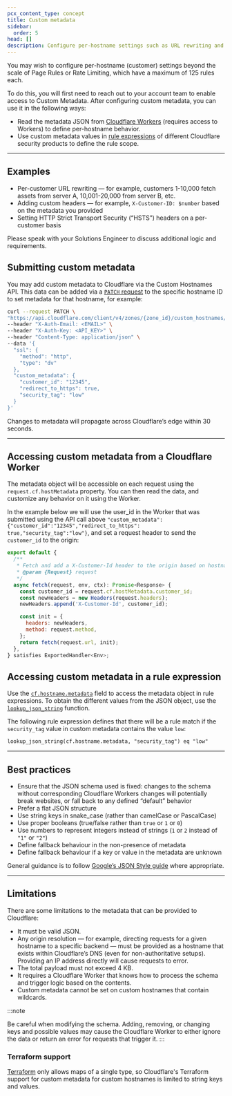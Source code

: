 ```yaml
---
pcx_content_type: concept
title: Custom metadata
sidebar:
  order: 5
head: []
description: Configure per-hostname settings such as URL rewriting and custom headers.
---
```



You may wish to configure per-hostname (customer) settings beyond the scale of Page Rules or Rate Limiting, which have a maximum of 125 rules each.

To do this, you will first need to reach out to your account team to enable access to Custom Metadata. After configuring custom metadata, you can use it in the following ways:

- Read the metadata JSON from [Cloudflare Workers](/workers/) (requires access to Workers) to define per-hostname behavior.
- Use custom metadata values in [rule expressions](/ruleset-engine/rules-language/expressions/) of different Cloudflare security products to define the rule scope.

<Render file="ssl-for-saas-plan-limitation" />

---

## Examples

- Per-customer URL rewriting — for example, customers 1-10,000 fetch assets from server A, 10,001-20,000 from server B, etc.
- Adding custom headers — for example, `X-Customer-ID: $number` based on the metadata you provided
- Setting HTTP Strict Transport Security (“HSTS”) headers on a per-customer basis

Please speak with your Solutions Engineer to discuss additional logic and requirements.

## Submitting custom metadata

You may add custom metadata to Cloudflare via the Custom Hostnames API. This data can be added via a [`PATCH` request](/api/resources/custom_hostnames/methods/edit/) to the specific hostname ID to set metadata for that hostname, for example:

```bash
curl --request PATCH \
"https://api.cloudflare.com/client/v4/zones/{zone_id}/custom_hostnames/{hostname_id}" \
--header "X-Auth-Email: <EMAIL>" \
--header "X-Auth-Key: <API_KEY>" \
--header "Content-Type: application/json" \
--data '{
  "ssl": {
    "method": "http",
    "type": "dv"
  },
  "custom_metadata": {
    "customer_id": "12345",
    "redirect_to_https": true,
    "security_tag": "low"
  }
}'
```

Changes to metadata will propagate across Cloudflare’s edge within 30 seconds.

---

## Accessing custom metadata from a Cloudflare Worker

The metadata object will be accessible on each request using the `request.cf.hostMetadata` property. You can then read the data, and customize any behavior on it using the Worker.

In the example below we will use the user_id in the Worker that was submitted using the API call above `"custom_metadata":{"customer_id":"12345","redirect_to_https": true,"security_tag":"low"}`, and set a request header to send the `customer_id` to the origin:

```js
export default {
  /**
   * Fetch and add a X-Customer-Id header to the origin based on hostname
   * @param {Request} request
   */
  async fetch(request, env, ctx): Promise<Response> {
    const customer_id = request.cf.hostMetadata.customer_id;
    const newHeaders = new Headers(request.headers);
    newHeaders.append('X-Customer-Id', customer_id);

    const init = {
      headers: newHeaders,
      method: request.method,
    };
    return fetch(request.url, init);
  },
} satisfies ExportedHandler<Env>;
```

## Accessing custom metadata in a rule expression

Use the [`cf.hostname.metadata`](/ruleset-engine/rules-language/fields/reference/cf.hostname.metadata/) field to access the metadata object in rule expressions. To obtain the different values from the JSON object, use the [`lookup_json_string`](/ruleset-engine/rules-language/functions/#lookup_json_string) function.

The following rule expression defines that there will be a rule match if the `security_tag` value in custom metadata contains the value `low`:

```txt
lookup_json_string(cf.hostname.metadata, "security_tag") eq "low"
```

---

## Best practices

- Ensure that the JSON schema used is fixed: changes to the schema without corresponding Cloudflare Workers changes will potentially break websites, or fall back to any defined “default” behavior
- Prefer a flat JSON structure
- Use string keys in snake_case (rather than camelCase or PascalCase)
- Use proper booleans (true/false rather than `true` or `1` or `0`)
- Use numbers to represent integers instead of strings (`1` or `2` instead of `"1"` or `"2"`)
- Define fallback behaviour in the non-presence of metadata
- Define fallback behaviour if a key or value in the metadata are unknown

General guidance is to follow [Google’s JSON Style guide](https://google.github.io/styleguide/jsoncstyleguide.xml) where appropriate.

---

## Limitations

There are some limitations to the metadata that can be provided to Cloudflare:

- It must be valid JSON.
- Any origin resolution — for example, directing requests for a given hostname to a specific backend — must be provided as a hostname that exists within Cloudflare’s DNS (even for non-authoritative setups). Providing an IP address directly will cause requests to error.
- The total payload must not exceed 4 KB.
- It requires a Cloudflare Worker that knows how to process the schema and trigger logic based on the contents.
- Custom metadata cannot be set on custom hostnames that contain wildcards.

:::note

Be careful when modifying the schema. Adding, removing, or changing keys and possible values may cause the Cloudflare Worker to either ignore the data or return an error for requests that trigger it.
:::

### Terraform support

[Terraform](/terraform/) only allows maps of a single type, so Cloudflare's Terraform support for custom metadata for custom hostnames is limited to string keys and values.
